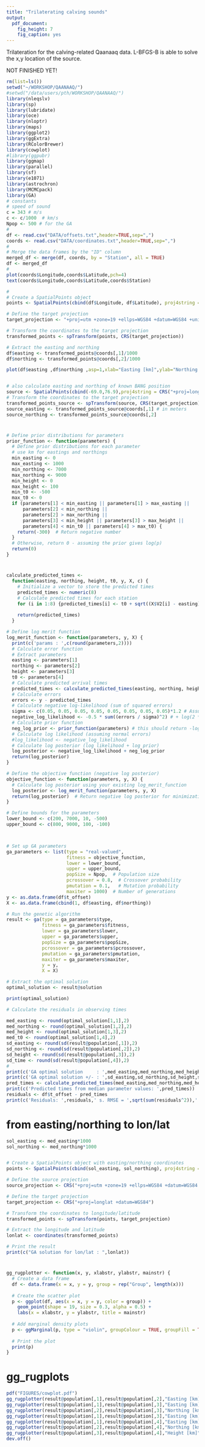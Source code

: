 ```yaml
---
title: "Trilaterating calving sounds"
output: 
  pdf_document: 
    fig_height: 7
    fig_caption: yes
---
```


Trilateration for the calving-related Qaanaaq data. L-BFGS-B is able to solve the x,y location of the source.


NOT FINISHED YET!

```r
rm(list=ls())
setwd("~/WORKSHOP/QAANAAQ/")
#setwd("/data/users/pth/WORKSHOP/QAANAAQ/")
library(nleqslv)
library(sp)
library(lubridate) 
library(oce)
library(nloptr)
library(maps)
library(ggplot2)
library(ggExtra)
library(RColorBrewer)
library(cowplot)
#library(ggpubr)
library(ggmap)
library(parallel)
library(sf)
library(e1071)
library(astrochron)
library(MCMCpack)
library(GA)
# constants
# speed of sound
c = 343 # m/s
c <- c/1000  # km/s
Npop <- 500 # for the GA
#
df <- read.csv("DATA/offsets.txt",header=TRUE,sep=",")
coords <- read.csv("DATA/coordinates.txt",header=TRUE,sep=",")
#
# Merge the data frames by the "ID" column
merged_df <- merge(df, coords, by = "Station", all = TRUE)
df <- merged_df
#
plot(coords$Longitude,coords$Latitude,pch=4)
text(coords$Longitude,coords$Latitude,coords$Station)
```



```r

#
# Create a SpatialPoints object
points <- SpatialPoints(cbind(df$Longitude, df$Latitude), proj4string = CRS("+proj=longlat +ellps=WGS84"))

# Define the target projection
target_projection <- "+proj=utm +zone=19 +ellps=WGS84 +datum=WGS84 +units=m +no_defs"

# Transform the coordinates to the target projection
transformed_points <- spTransform(points, CRS(target_projection))

# Extract the easting and northing
df$easting <- transformed_points@coords[,1]/1000
df$northing <- transformed_points@coords[,2]/1000

plot(df$easting ,df$northing ,asp=1,xlab="Easting [km]",ylab="Northing [km]",pch=19,cex=0.5)


# also calculate easting and northing of known BANG position
source <- SpatialPoints(cbind(-69.0,76.9),proj4string = CRS("+proj=longlat +ellps=WGS84"))
# Transform the coordinates to the target projection
transformed_points_source <- spTransform(source, CRS(target_projection))
source_easting <- transformed_points_source@coords[,1] # in meters
source_northing <- transformed_points_source@coords[,2]
```
#

```r
# Define prior distributions for parameters
prior_function <- function(parameters) {
  # Define prior distributions for each parameter
  # use km for eastings and northings
  min_easting <- 0
  max_easting <- 1000
  min_northing <- 7000
  max_northing <- 9000
  min_height <- 0
  max_height <- 100
  min_t0 <- -500
  max_t0 <- 0
  if (parameters[1] < min_easting || parameters[1] > max_easting ||
      parameters[2] < min_northing ||
      parameters[2] > max_northing ||
      parameters[3] < min_height || parameters[3] > max_height ||
      parameters[4] < min_t0 || parameters[4] > max_t0) {
    return(-300)  # Return negative number
  }
  # Otherwise, return 0 - assuming the prior gives log(p)
  return(0)
}
```


#
```r
calculate_predicted_times <-
  function(easting, northing, height, t0, y, X, c) {
    # Initialize a vector to store the predicted times
    predicted_times <- numeric(8)
    # Calculate predicted times for each station
    for (i in 1:8) {predicted_times[i] <- t0 + sqrt((X$V2[i] - easting) ^ 2 + (X$V3[i] - northing) ^ 2 + (0 - height) ^2) / c }
    
    return(predicted_times)
  }

```



```r
# Define log merit function
log_merit_function <- function(parameters, y, X) {
  print(c('params : ',c(round(parameters,2))))
  # Calculate error function
  # Extract parameters
  easting <- parameters[1]
  northing <- parameters[2]
  height <- parameters[3]
  t0 <- parameters[4]
  # Calculate predicted arrival times
  predicted_times <- calculate_predicted_times(easting, northing, height, t0, y, X, c)
  # Calculate errors
  errors <- y - predicted_times
  # Calculate negative log-likelihood (sum of squared errors)
  sigma <- c(0.05, 0.05, 0.05, 0.05, 0.05, 0.05, 0.05, 0.05)*1.2 # Assuming constant variance
  negative_log_likelihood <- -0.5 * sum((errors / sigma)^2) # + log(2 * pi * sigma^2))
  # Calculate prior function
  neg_log_prior <- prior_function(parameters) # this should return -log(prior)
  # Calculate log likelihood (assuming normal errors)
  #log_likelihood <- negative_log_likelihood  
  # Calculate log posterior (log likelihood + log prior)
  log_posterior <- negative_log_likelihood + neg_log_prior
  return(log_posterior)
}
```

```r
# Define the objective function (negative log posterior)
objective_function <- function(parameters, y, X) {
  # Calculate log posterior using your existing log_merit_function
  log_posterior <- log_merit_function(parameters, y, X)
  return(log_posterior)  # Return negative log posterior for minimization
}
```


```r


# Define bounds for the parameters
lower_bound <- c(200, 7000, 10, -500)
upper_bound <- c(800, 9000, 100, -100)



# Set up GA parameters
ga_parameters <- list(type = "real-valued",
                      fitness = objective_function,
                      lower = lower_bound,
                      upper = upper_bound,
                      popSize = Npop,  # Population size
                      pcrossover = 0.8,  # Crossover probability
                      pmutation = 0.1,   # Mutation probability
                      maxiter = 1000)  # Number of generations
y <- as.data.frame(df$t_offset)
X <- as.data.frame(cbind(1, df$easting, df$northing))

# Run the genetic algorithm
result <- ga(type = ga_parameters$type,
             fitness = ga_parameters$fitness,
             lower = ga_parameters$lower,
             upper = ga_parameters$upper,
             popSize = ga_parameters$popSize,
             pcrossover = ga_parameters$pcrossover,
             pmutation = ga_parameters$pmutation,
             maxiter = ga_parameters$maxiter,
             y = y,
             X = X)

# Extract the optimal solution
optimal_solution <- result@solution

print(optimal_solution)

# Calculate the residuals in observing times

med_easting <- round(optimal_solution[1,1],2)
med_northing <- round(optimal_solution[1,2],2)
med_height <- round(optimal_solution[1,3],2)
med_t0 <- round(optimal_solution[1,4],2)
sd_easting <- round(sd(result@population[,1]),2)
sd_northing <- round(sd(result@population[,2]),2)
sd_height <- round(sd(result@population[,3]),2)
sd_time <- round(sd(result@population[,4]),2)
#
print(c('GA optimal solution     : ',med_easting,med_northing,med_height,med_t0))
print(c('GA optimal solution +/- : ',sd_easting,sd_northing,sd_height,sd_time))
pred_times <- calculate_predicted_times(med_easting,med_northing,med_height,med_t0,y,X,c)
print(c('Predicted times from median parameter values: ',pred_times))
residuals <- df$t_offset - pred_times
print(c('Residuals: ',residuals,' s. RMSE = ',sqrt(sum(residuals^2)),' s.'))
```

# from easting/northing to lon/lat
```r
sol_easting <- med_easting*1000
sol_northing <- med_northing*1000


# Create a SpatialPoints object with easting/northing coordinates
points <- SpatialPoints(cbind(sol_easting, sol_northing), proj4string = CRS("+proj=utm +zone=19 +ellps=WGS84 +datum=WGS84 +units=m +no_defs"))

# Define the source projection
source_projection <- CRS("+proj=utm +zone=19 +ellps=WGS84 +datum=WGS84 +units=m +no_defs")

# Define the target projection
target_projection <- CRS("+proj=longlat +datum=WGS84")

# Transform the coordinates to longitude/latitude
transformed_points <- spTransform(points, target_projection)

# Extract the longitude and latitude
lonlat <- coordinates(transformed_points)

# Print the result
print(c("GA solution for lon/lat : ",lonlat))

```





#
```r
gg_rugplotter <- function(x, y, xlabstr, ylabstr, mainstr) {
  # Create a data frame
  df <- data.frame(x = x, y = y, group = rep("Group", length(x)))
  
  # Create the scatter plot
  p <- ggplot(df, aes(x = x, y = y, color = group)) +
    geom_point(shape = 19, size = 0.3, alpha = 0.5) +
    labs(x = xlabstr, y = ylabstr, title = mainstr)
  
  # Add marginal density plots
  p <- ggMarginal(p, type = "violin", groupColour = TRUE, groupFill = TRUE)
  
  # Print the plot
  print(p)
}
```

# gg_rugplots
```r
pdf("FIGURES/cowplot.pdf")
gg_rugplotter(result@population[,1],result@population[,2],"Easting [km]","Northing [km]","GA population assuming UTM zone 19")
gg_rugplotter(result@population[,1],result@population[,3],"Easting [km]","Height [km]","GA population assuming UTM zone 19")
gg_rugplotter(result@population[,2],result@population[,3],"Northing [km]","Height [km]","GA population assuming UTM zone 19")
gg_rugplotter(result@population[,1],result@population[,3],"Easting [km]","Height [km]","GA population assuming UTM zone 19")
gg_rugplotter(result@population[,1],result@population[,4],"Easting [km]","Time [s]","GA population assuming UTM zone 19")
gg_rugplotter(result@population[,2],result@population[,4],"Northing [km]","Time [s]","GA population assuming UTM zone 19")
gg_rugplotter(result@population[,3],result@population[,4],"Height [km]","Time [s]","GA population assuming UTM zone 19")
dev.off()
```

